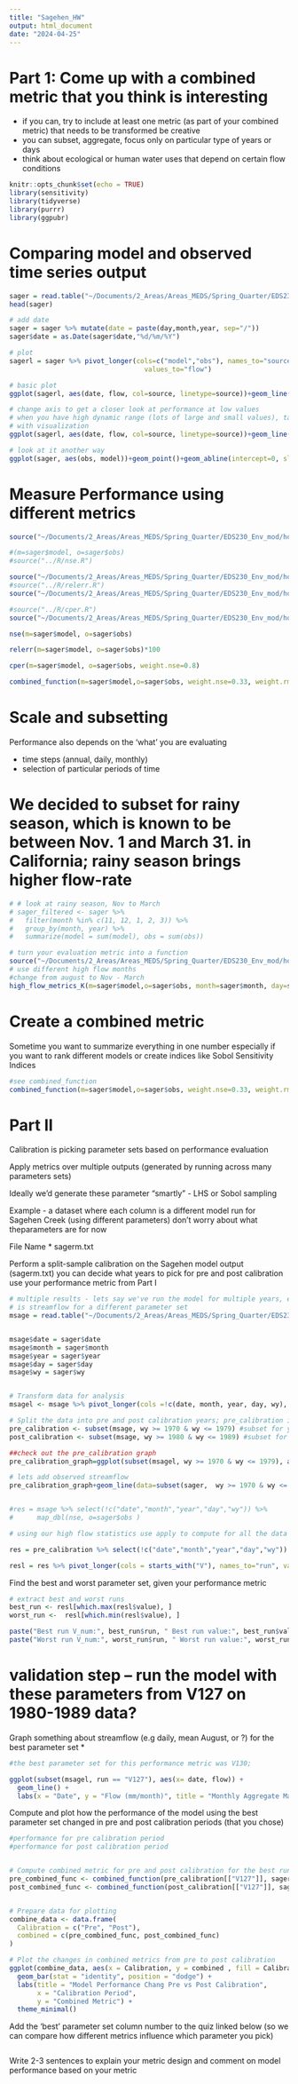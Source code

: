 ```yaml
---
title: "Sagehen_HW"
output: html_document
date: "2024-04-25"
---
```

# Part 1: Come up with a combined metric that you think is interesting 

* if you can, try to include at least one metric (as part of your combined metric) that needs to be transformed be creative
* you can subset, aggregate, focus only on particular type of years or days    
* think about ecological or human water uses that depend on certain flow conditions   

```r
knitr::opts_chunk$set(echo = TRUE)
library(sensitivity)
library(tidyverse)
library(purrr)
library(ggpubr)
```

# Comparing model and observed time series output
```r
sager = read.table("~/Documents/2_Areas/Areas_MEDS/Spring_Quarter/EDS230_Env_mod/ESM232_Examples_S24/Data/sager.txt", header=T)
head(sager)

# add date
sager = sager %>% mutate(date = paste(day,month,year, sep="/"))
sager$date = as.Date(sager$date,"%d/%m/%Y")

# plot
sagerl = sager %>% pivot_longer(cols=c("model","obs"), names_to="source",
                                  values_to="flow")

# basic plot
ggplot(sagerl, aes(date, flow, col=source, linetype=source))+geom_line()
```


```r
# change axis to get a closer look at performance at low values
# when you have high dynamic range (lots of large and small values), taking log can help
# with visualization
ggplot(sagerl, aes(date, flow, col=source, linetype=source))+geom_line()+scale_y_continuous(trans="log")+labs(y="streamflow mm/day")
```


```r
# look at it another way
ggplot(sager, aes(obs, model))+geom_point()+geom_abline(intercept=0, slope=1, col="red")

```

# Measure Performance using different metrics

```r
source("~/Documents/2_Areas/Areas_MEDS/Spring_Quarter/EDS230_Env_mod/homework/sagehen_hw_apr25/calibrate_sagehen_streamflow/combined_metrics_K.R")

#(m=sager$model, o=sager$obs)
#source("../R/nse.R")

source("~/Documents/2_Areas/Areas_MEDS/Spring_Quarter/EDS230_Env_mod/homework/sagehen_hw_apr25/calibrate_sagehen_streamflow/nse.R")
#source("../R/relerr.R")
source("~/Documents/2_Areas/Areas_MEDS/Spring_Quarter/EDS230_Env_mod/homework/sagehen_hw_apr25/calibrate_sagehen_streamflow/relerr.R")

#source("../R/cper.R")
source("~/Documents/2_Areas/Areas_MEDS/Spring_Quarter/EDS230_Env_mod/homework/sagehen_hw_apr25/calibrate_sagehen_streamflow/cper.R")

nse(m=sager$model, o=sager$obs)

relerr(m=sager$model, o=sager$obs)*100

cper(m=sager$model, o=sager$obs, weight.nse=0.8)

combined_function(m=sager$model,o=sager$obs, weight.nse=0.33, weight.rmse=0.33, weight.relerr=0.34)
```

# Scale and subsetting

Performance also depends on the 'what' you are evaluating

  * time steps (annual, daily, monthly)
  * selection of particular periods of time

# We decided to subset for rainy season, which is known to be between Nov. 1 and March 31. in California; rainy season brings higher flow-rate 
```r

# # look at rainy season, Nov to March
# sager_filtered <- sager %>% 
#   filter(month %in% c(11, 12, 1, 2, 3)) %>%
#   group_by(month, year) %>%
#   summarize(model = sum(model), obs = sum(obs))

# turn your evaluation metric into a function
source("~/Documents/2_Areas/Areas_MEDS/Spring_Quarter/EDS230_Env_mod/homework/sagehen_hw_apr25/calibrate_sagehen_streamflow/high_flow_K.R")
# use different high flow months
#change from august to Nov - March
high_flow_metrics_K(m=sager$model,o=sager$obs, month=sager$month, day=sager$day, year=sager$year, wy=sager$wy, high_flow_months = c(11:3))

```
  
# Create a combined metric

Sometime you want to summarize everything in one number especially if you want to rank different models or create indices like Sobol Sensitivity Indices

```r
#see combined_function
combined_function(m=sager$model,o=sager$obs, weight.nse=0.33, weight.rmse=0.33, weight.relerr=0.34)

```

# Part II

Calibration is picking parameter sets based on performance evaluation

Apply metrics over multiple outputs (generated by running across many parameters sets) 

Ideally we'd generate these parameter "smartly" - LHS or Sobol sampling

Example - a dataset where each column is a different model run for Sagehen Creek (using different parameters) don't worry about what theparameters are for now

File Name
* sagerm.txt

Perform a split-sample calibration on the Sagehen model output (sagerm.txt) 
you can decide what years to pick for pre and post calibration
use your performance metric from Part I

```r
# multiple results - lets say we've run the model for multiple years, each column
# is streamflow for a different parameter set
msage = read.table("~/Documents/2_Areas/Areas_MEDS/Spring_Quarter/EDS230_Env_mod/ESM232_Examples_S24/Data/sagerm.txt", header=T)


msage$date = sager$date
msage$month = sager$month
msage$year = sager$year
msage$day = sager$day
msage$wy = sager$wy


# Transform data for analysis
msagel <- msage %>% pivot_longer(cols =!c(date, month, year, day, wy), names_to = "run", values_to = "flow")

# Split the data into pre and post calibration years; pre_calibration is 1960 to 1970; post is 1980 to 1990 
pre_calibration <- subset(msage, wy >= 1970 & wy <= 1979) #subset for year between 1960 and 1969 #training dataset 
post_calibration <- subset(msage, wy >= 1980 & wy <= 1989) #subset for year between 1980 and 1989  #validation dataset 

##check out the pre_calibration graph
pre_calibration_graph=ggplot(subset(msagel, wy >= 1970 & wy <= 1979), aes(as.Date(date), flow, col=run))+geom_line()+theme(legend.position = "none")

# lets add observed streamflow
pre_calibration_graph+geom_line(data=subset(sager,  wy >= 1970 & wy <= 1979), aes(as.Date(date), obs), size=2, col="black", linetype=2)+labs(y="Streamflow", x="Date")


#res = msage %>% select(!c("date","month","year","day","wy")) %>%
#      map_dbl(nse, o=sager$obs )

# using our high flow statistics use apply to compute for all the data using the updated flow metrics routing that also computed combined metrics

res = pre_calibration %>% select(!c("date","month","year","day","wy")) %>% map_df(combined_function, o=sager$obs)

resl = res %>% pivot_longer(cols = starts_with("V"), names_to="run", values_to="value") 

```


Find the best and worst parameter set, given your performance metric

```r

# extract best and worst runs
best_run <- resl[which.max(resl$value), ]
worst_run <-  resl[which.min(resl$value), ]

paste("Best run V_num:", best_run$run, " Best run value:", best_run$value)
paste("Worst run V_num:", worst_run$run, " Worst run value:", worst_run$value)
```

# validation step -- run the model with these parameters from V127 on 1980-1989 data? 

Graph something about streamflow (e.g daily, mean August, or ?) for the best parameter set *

```r
#the best parameter set for this performance metric was V130; 

ggplot(subset(msagel, run == "V127"), aes(x= date, flow)) + 
  geom_line() +
  labs(x = "Date", y = "Flow (mm/month)", title = "Monthly Aggregate Maximum Stream Flow for best model run") + theme_minimal()

```


Compute
and 
plot how the performance of the model using the best parameter set changed in pre and post calibration periods (that you chose)


```r
#performance for pre calibration period
#performance for post calibration period 


# Compute combined metric for pre and post calibration for the best run
pre_combined_func <- combined_function(pre_calibration[["V127"]], sager$obs)
post_combined_func <- combined_function(post_calibration[["V127"]], sager$obs)


# Prepare data for plotting
combine_data <- data.frame(
  Calibration = c("Pre", "Post"),
  combined = c(pre_combined_func, post_combined_func)
)

# Plot the changes in combined metrics from pre to post calibration
ggplot(combine_data, aes(x = Calibration, y = combined , fill = Calibration)) +
  geom_bar(stat = "identity", position = "dodge") +
  labs(title = "Model Performance Chang Pre vs Post Calibration",
       x = "Calibration Period",
       y = "Combined Metric") +
  theme_minimal()

```

Add the 'best' parameter set column number  to the quiz linked below (so we can compare how different metrics influence which parameter you pick) 

```r

```

Write 2-3 sentences to explain your metric design and comment on model performance based on your metric

